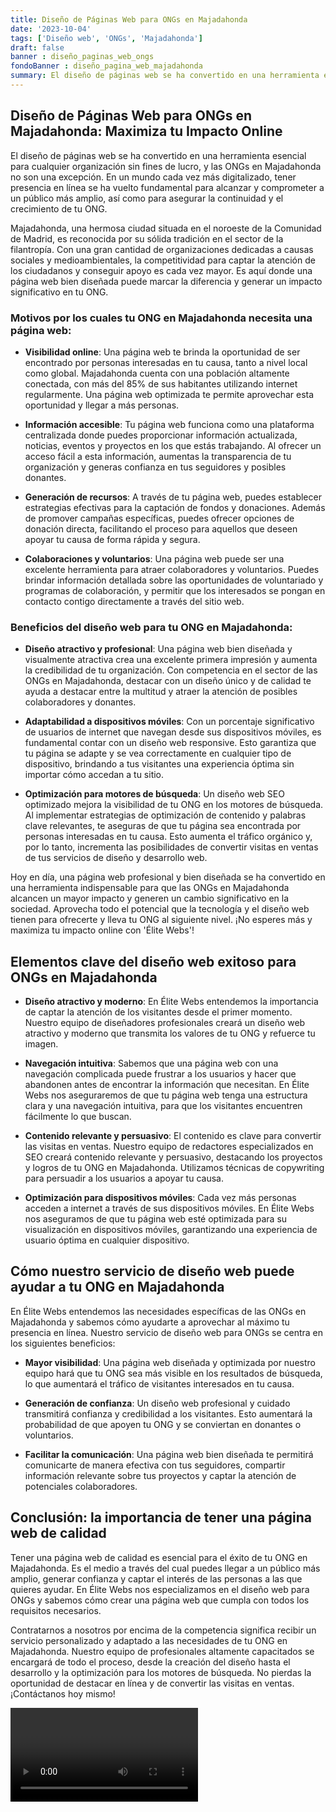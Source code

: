 ```yaml
---
title: Diseño de Páginas Web para ONGs en Majadahonda
date: '2023-10-04'
tags: ['Diseño web', 'ONGs', 'Majadahonda']
draft: false
banner : diseño_paginas_web_ongs
fondoBanner : diseño_pagina_web_majadahonda
summary: El diseño de páginas web se ha convertido en una herramienta esencial para cualquier organización sin fines de lucro, y las ONGs en Majadahonda no son una excepción. En un mundo cada vez más digitalizado, tener presencia en línea se ha vuelto fundamental para alcanzar y comprometer a un público más amplio, así como para asegurar la continuidad y el crecimiento de tu ONG. 
---
```


## Diseño de Páginas Web para ONGs en Majadahonda: Maximiza tu Impacto Online

El diseño de páginas web se ha convertido en una herramienta esencial para cualquier organización sin fines de lucro, y las ONGs en Majadahonda no son una excepción. En un mundo cada vez más digitalizado, tener presencia en línea se ha vuelto fundamental para alcanzar y comprometer a un público más amplio, así como para asegurar la continuidad y el crecimiento de tu ONG. 

Majadahonda, una hermosa ciudad situada en el noroeste de la Comunidad de Madrid, es reconocida por su sólida tradición en el sector de la filantropía. Con una gran cantidad de organizaciones dedicadas a causas sociales y medioambientales, la competitividad para captar la atención de los ciudadanos y conseguir apoyo es cada vez mayor. Es aquí donde una página web bien diseñada puede marcar la diferencia y generar un impacto significativo en tu ONG.

### Motivos por los cuales tu ONG en Majadahonda necesita una página web:

- **Visibilidad online**: Una página web te brinda la oportunidad de ser encontrado por personas interesadas en tu causa, tanto a nivel local como global. Majadahonda cuenta con una población altamente conectada, con más del 85% de sus habitantes utilizando internet regularmente. Una página web optimizada te permite aprovechar esta oportunidad y llegar a más personas.

- **Información accesible**: Tu página web funciona como una plataforma centralizada donde puedes proporcionar información actualizada, noticias, eventos y proyectos en los que estás trabajando. Al ofrecer un acceso fácil a esta información, aumentas la transparencia de tu organización y generas confianza en tus seguidores y posibles donantes.

- **Generación de recursos**: A través de tu página web, puedes establecer estrategias efectivas para la captación de fondos y donaciones. Además de promover campañas específicas, puedes ofrecer opciones de donación directa, facilitando el proceso para aquellos que deseen apoyar tu causa de forma rápida y segura.

- **Colaboraciones y voluntarios**: Una página web puede ser una excelente herramienta para atraer colaboradores y voluntarios. Puedes brindar información detallada sobre las oportunidades de voluntariado y programas de colaboración, y permitir que los interesados se pongan en contacto contigo directamente a través del sitio web.

### Beneficios del diseño web para tu ONG en Majadahonda:

- **Diseño atractivo y profesional**: Una página web bien diseñada y visualmente atractiva crea una excelente primera impresión y aumenta la credibilidad de tu organización. Con competencia en el sector de las ONGs en Majadahonda, destacar con un diseño único y de calidad te ayuda a destacar entre la multitud y atraer la atención de posibles colaboradores y donantes.

- **Adaptabilidad a dispositivos móviles**: Con un porcentaje significativo de usuarios de internet que navegan desde sus dispositivos móviles, es fundamental contar con un diseño web responsive. Esto garantiza que tu página se adapte y se vea correctamente en cualquier tipo de dispositivo, brindando a tus visitantes una experiencia óptima sin importar cómo accedan a tu sitio.

- **Optimización para motores de búsqueda**: Un diseño web SEO optimizado mejora la visibilidad de tu ONG en los motores de búsqueda. Al implementar estrategias de optimización de contenido y palabras clave relevantes, te aseguras de que tu página sea encontrada por personas interesadas en tu causa. Esto aumenta el tráfico orgánico y, por lo tanto, incrementa las posibilidades de convertir visitas en ventas de tus servicios de diseño y desarrollo web.

Hoy en día, una página web profesional y bien diseñada se ha convertido en una herramienta indispensable para que las ONGs en Majadahonda alcancen un mayor impacto y generen un cambio significativo en la sociedad. Aprovecha todo el potencial que la tecnología y el diseño web tienen para ofrecerte y lleva tu ONG al siguiente nivel. ¡No esperes más y maximiza tu impacto online con 'Élite Webs'!

<GifSeo />

<Cta />

## Elementos clave del diseño web exitoso para ONGs en Majadahonda

- **Diseño atractivo y moderno**: En Élite Webs entendemos la importancia de captar la atención de los visitantes desde el primer momento. Nuestro equipo de diseñadores profesionales creará un diseño web atractivo y moderno que transmita los valores de tu ONG y refuerce tu imagen.

- **Navegación intuitiva**: Sabemos que una página web con una navegación complicada puede frustrar a los usuarios y hacer que abandonen antes de encontrar la información que necesitan. En Élite Webs nos aseguraremos de que tu página web tenga una estructura clara y una navegación intuitiva, para que los visitantes encuentren fácilmente lo que buscan.

- **Contenido relevante y persuasivo**: El contenido es clave para convertir las visitas en ventas. Nuestro equipo de redactores especializados en SEO creará contenido relevante y persuasivo, destacando los proyectos y logros de tu ONG en Majadahonda. Utilizamos técnicas de copywriting para persuadir a los usuarios a apoyar tu causa.

- **Optimización para dispositivos móviles**: Cada vez más personas acceden a internet a través de sus dispositivos móviles. En Élite Webs nos aseguramos de que tu página web esté optimizada para su visualización en dispositivos móviles, garantizando una experiencia de usuario óptima en cualquier dispositivo.

## Cómo nuestro servicio de diseño web puede ayudar a tu ONG en Majadahonda

En Élite Webs entendemos las necesidades específicas de las ONGs en Majadahonda y sabemos cómo ayudarte a aprovechar al máximo tu presencia en línea. Nuestro servicio de diseño web para ONGs se centra en los siguientes beneficios:

- **Mayor visibilidad**: Una página web diseñada y optimizada por nuestro equipo hará que tu ONG sea más visible en los resultados de búsqueda, lo que aumentará el tráfico de visitantes interesados en tu causa.

- **Generación de confianza**: Un diseño web profesional y cuidado transmitirá confianza y credibilidad a los visitantes. Esto aumentará la probabilidad de que apoyen tu ONG y se conviertan en donantes o voluntarios.

- **Facilitar la comunicación**: Una página web bien diseñada te permitirá comunicarte de manera efectiva con tus seguidores, compartir información relevante sobre tus proyectos y captar la atención de potenciales colaboradores.

## Conclusión: la importancia de tener una página web de calidad

Tener una página web de calidad es esencial para el éxito de tu ONG en Majadahonda. Es el medio a través del cual puedes llegar a un público más amplio, generar confianza y captar el interés de las personas a las que quieres ayudar. En Élite Webs nos especializamos en el diseño web para ONGs y sabemos cómo crear una página web que cumpla con todos los requisitos necesarios.

Contratarnos a nosotros por encima de la competencia significa recibir un servicio personalizado y adaptado a las necesidades de tu ONG en Majadahonda. Nuestro equipo de profesionales altamente capacitados se encargará de todo el proceso, desde la creación del diseño hasta el desarrollo y la optimización para los motores de búsqueda. No pierdas la oportunidad de destacar en línea y de convertir las visitas en ventas. ¡Contáctanos hoy mismo!

<Video />

<CtaBot job='ONGs' city='Majadahonda'/>

<Gmaps query='Majadahonda+españa+maps' />